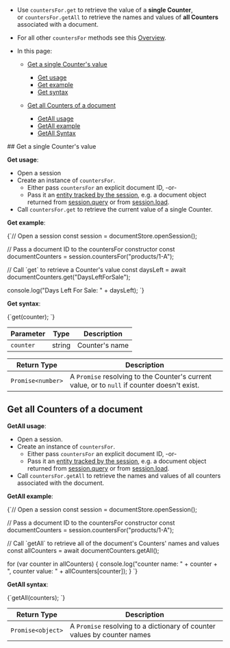 
<Admonition type="note" title="">

* Use `countersFor.get` to retrieve the value of a **single Counter**,  
  or `countersFor.getAll` to retrieve the names and values of **all Counters** associated with a document.

* For all other `countersFor` methods see this [Overview](../../document-extensions/counters/overview.mdx#counter-methods-and-the--object).

* In this page:  

  * [Get a single Counter's value](../../document-extensions/counters/retrieve-counter-values.mdx#get-a-single-counter)  
     * [Get usage](../../document-extensions/counters/retrieve-counter-values.mdx#get-usage)  
     * [Get example](../../document-extensions/counters/retrieve-counter-values.mdx#get-example)  
     * [Get syntax](../../document-extensions/counters/retrieve-counter-values.mdx#get-syntax)

  * [Get all Counters of a document](../../document-extensions/counters/retrieve-counter-values.mdx#get-all-counters-of-a-document)  
     * [GetAll usage](../../document-extensions/counters/retrieve-counter-values.mdx#getall-usage)  
     * [GetAll example](../../document-extensions/counters/retrieve-counter-values.mdx#getall-exmaple)  
     * [GetAll Syntax](../../document-extensions/counters/retrieve-counter-values.mdx#getall-syntax)  

</Admonition>
## Get a single Counter's value

<Admonition type="note" title="">

<a id="get-usage"/> **Get usage**:  

* Open a session
* Create an instance of `countersFor`.
    * Either pass `countersFor` an explicit document ID, -or-
    * Pass it an [entity tracked by the session](../../client-api/session/loading-entities.mdx), 
      e.g. a document object returned from [session.query](../../client-api/session/querying/how-to-query.mdx) or from [session.load](../../client-api/session/loading-entities.mdx#load).
* Call `countersFor.get` to retrieve the current value of a single Counter.

</Admonition>
<Admonition type="note" title="">

<a id="get-example"/> **Get example**:  

<TabItem value="getCounter" label="getCounter">
<CodeBlock language="js">
{`// Open a session
const session = documentStore.openSession();        
       
// Pass a document ID to the countersFor constructor 
const documentCounters = session.countersFor("products/1-A");

// Call \`get\` to retrieve a Counter's value
const daysLeft = await documentCounters.get("DaysLeftForSale");

console.log("Days Left For Sale: " + daysLeft);
`}
</CodeBlock>
</TabItem>

</Admonition>
<Admonition type="note" title="">

<a id="get-syntax"/> **Get syntax**:  

<TabItem value="syntax_1" label="syntax_1">
<CodeBlock language="js">
{`get(counter);
`}
</CodeBlock>
</TabItem>

| Parameter  | Type   | Description    |
|------------|--------|----------------|
| `counter`  | string | Counter's name |

| Return Type                    | Description                                                                                  |
|--------------------------------|----------------------------------------------------------------------------------------------|
| `Promise<number>`              | A `Promise` resolving to the Counter's current value, or to `null` if counter doesn't exist. |

</Admonition>


## Get all Counters of a document

<Admonition type="note" title="">

<a id="getall-usage"/> **GetAll usage**: 

* Open a session.  
* Create an instance of `countersFor`.
    * Either pass `countersFor` an explicit document ID, -or-
    * Pass it an [entity tracked by the session](../../client-api/session/loading-entities.mdx), 
      e.g. a document object returned from [session.query](../../client-api/session/querying/how-to-query.mdx) or from [session.load](../../client-api/session/loading-entities.mdx#load).
* Call `countersFor.getAll` to retrieve the names and values of all counters associated with the document.

</Admonition>
<Admonition type="note" title="">

<a id="getall-example"/> **GetAll example**:  

<TabItem value="getAllCounters" label="getAllCounters">
<CodeBlock language="js">
{`// Open a session
const session = documentStore.openSession();

// Pass a document ID to the countersFor constructor 
const documentCounters = session.countersFor("products/1-A");

// Call \`getAll\` to retrieve all of the document's Counters' names and values
const allCounters = await documentCounters.getAll();

for (var counter in allCounters) \{
    console.log("counter name: " + counter + ", counter value: " + allCounters[counter]);
\}
`}
</CodeBlock>
</TabItem>

</Admonition>
<Admonition type="note" title="">

<a id="getall-syntax"/> **GetAll syntax**:  

<TabItem value="syntax_2" label="syntax_2">
<CodeBlock language="js">
{`getAll(counters);
`}
</CodeBlock>
</TabItem>

| Return Type       | Description                                                              |
|-------------------|--------------------------------------------------------------------------|
| `Promise<object>` | A `Promise` resolving to a dictionary of counter values by counter names |

</Admonition>



